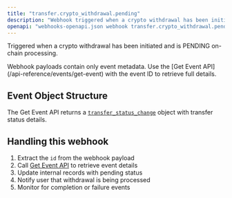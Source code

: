 ```yaml
---
title: "transfer.crypto_withdrawal.pending"
description: "Webhook triggered when a crypto withdrawal has been initiated and is pending"
openapi: "webhooks-openapi.json webhook transfer.crypto_withdrawal.pending"
---
```


Triggered when a crypto withdrawal has been initiated and is PENDING on-chain processing.

<Note>
Webhook payloads contain only event metadata. Use the [Get Event API](/api-reference/events/get-event) with the event ID to retrieve full details.
</Note>

## Event Object Structure

The Get Event API returns a [`transfer_status_change`](/api-reference/events/transfer-status-change-object) object with transfer status details.

## Handling this webhook

1. Extract the `id` from the webhook payload
2. Call [Get Event API](/api-reference/events/get-event) to retrieve event details
3. Update internal records with pending status
4. Notify user that withdrawal is being processed
5. Monitor for completion or failure events